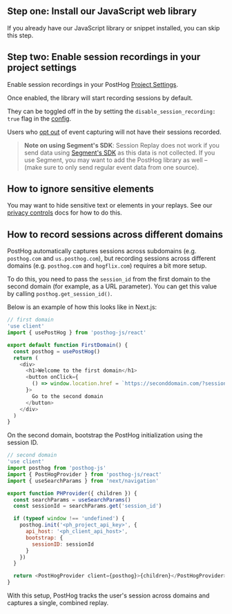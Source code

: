 

## Step one: Install our JavaScript web library

If you already have our JavaScript library or snippet installed, you can skip this step.


<JSInstallWeb />

## Step two: Enable session recordings in your project settings

Enable session recordings in your PostHog [Project Settings](https://app.posthog.com/project/settings).

<ProductScreenshot
  imageLight={EnableSessionReplayLight} 
  imageDark={EnableSessionReplayDark} 
  alt="Enable session recordings in your PostHog'"
  classes="rounded"
/>

Once enabled, the library will start recording sessions by default.

They can be toggled off in the by setting the `disable_session_recording: true` flag in the [config](/docs/integrate/client/js/#config). 

Users who [opt out](/docs/libraries/js#opt-users-out) of event capturing will not have their sessions recorded.

> **Note on using Segment's SDK**: Session Replay does not work if you send data using [Segment's SDK](/docs/libraries/segment) as this data is not collected. If you use Segment, you may want to add the PostHog library as well – (make sure to only send regular event data from one source).

## How to ignore sensitive elements

You may want to hide sensitive text or elements in your replays. See our [privacy controls](/docs/session-replay/privacy) docs for how to do this.

## How to record sessions across different domains

PostHog automatically captures sessions across subdomains (e.g. `posthog.com` and `us.posthog.com`), but recording sessions across different domains (e.g. `posthog.com` and `hogflix.com`) requires a bit more setup.

To do this, you need to pass the `session_id` from the first domain to the second domain (for example, as a URL parameter). You can get this value by calling `posthog.get_session_id()`.

Below is an example of how this looks like in Next.js:

```js
// first domain
'use client'
import { usePostHog } from 'posthog-js/react'

export default function FirstDomain() {
  const posthog = usePostHog()
  return (
    <div>
      <h1>Welcome to the first domain</h1>
      <button onClick={
        () => window.location.href = `https://seconddomain.com/?session_id=${posthog.get_session_id()}`
      }>
        Go to the second domain
      </button>
    </div>
  )
}
```

On the second domain, bootstrap the PostHog initialization using the session ID. 

```js
// second domain
'use client'
import posthog from 'posthog-js'
import { PostHogProvider } from 'posthog-js/react'
import { useSearchParams } from 'next/navigation'

export function PHProvider({ children }) {
  const searchParams = useSearchParams()
  const sessionId = searchParams.get('session_id')

  if (typeof window !== 'undefined') {
    posthog.init('<ph_project_api_key>', {
      api_host: '<ph_client_api_host>',
      bootstrap: {
        sessionID: sessionId
      }
    })
  }

  return <PostHogProvider client={posthog}>{children}</PostHogProvider>
}
```

With this setup, PostHog tracks the user's session across domains and captures a single, combined replay.
